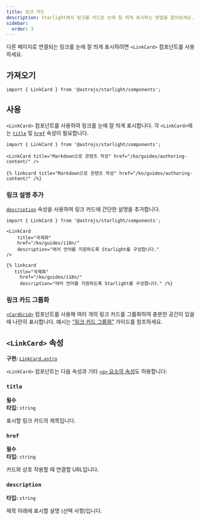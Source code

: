 ```yaml
---
title: 링크 카드
description: Starlight에서 링크를 카드로 눈에 잘 띄게 표시하는 방법을 알아보세요.
sidebar:
  order: 3
---
```



다른 페이지로 연결되는 링크를 눈에 잘 띄게 표시하려면 `<LinkCard>` 컴포넌트를 사용하세요.


<Preview>

<LinkCard
	slot="preview"
	title="Starlight 사용자 정의"
	description="사용자 정의 스타일, 글꼴 등을 사용하여 스타라이트 사이트를 나만의 사이트로 만드는 방법을 알아보세요."
	href="/ko/guides/customization/"
/>

</Preview>

## 가져오기

```tsx
import { LinkCard } from '@astrojs/starlight/components';
```

## 사용

`<LinkCard>` 컴포넌트를 사용하여 링크를 눈에 잘 띄게 표시합니다.
각 `<LinkCard>`에는 [`title`](#title) 및 [`href`](#href) 속성이 필요합니다.

<Preview>

```mdx
import { LinkCard } from '@astrojs/starlight/components';

<LinkCard title="Markdown으로 콘텐츠 작성" href="/ko/guides/authoring-content/" />
```

<Fragment slot="markdoc">

```markdoc
{% linkcard title="Markdown으로 콘텐츠 작성" href="/ko/guides/authoring-content/" /%}
```

</Fragment>

<LinkCard
	slot="preview"
	title="Markdown으로 콘텐츠 작성"
	href="/ko/guides/authoring-content/"
/>

</Preview>

### 링크 설명 추가

[`description`](#description) 속성을 사용하여 링크 카드에 간단한 설명을 추가합니다.

<Preview>

```mdx {6}
import { LinkCard } from '@astrojs/starlight/components';

<LinkCard
	title="국제화"
	href="/ko/guides/i18n/"
	description="여러 언어를 지원하도록 Starlight를 구성합니다."
/>
```

<Fragment slot="markdoc">

```markdoc {4}
{% linkcard
   title="국제화"
	 href="/ko/guides/i18n/"
	 description="여러 언어를 지원하도록 Starlight를 구성합니다." /%}
```

</Fragment>

<LinkCard
	slot="preview"
	title="국제화"
	href="/ko/guides/i18n/"
	description="여러 언어를 지원하도록 Starlight를 구성합니다."
/>

</Preview>

### 링크 카드 그룹화

[`<CardGrid>`](/ko/components/card-grids/) 컴포넌트를 사용해 여러 개의 링크 카드를 그룹화하여 충분한 공간이 있을 때 나란히 표시합니다.
예시는 [“링크 카드 그룹화”](/ko/components/card-grids/#링크-카드-그룹화) 가이드를 참조하세요.

## `<LinkCard>` 속성

**구현:** [`LinkCard.astro`](https://github.com/withastro/starlight/blob/main/packages/starlight/user-components/LinkCard.astro)

`<LinkCard>` 컴포넌트는 다음 속성과 기타 [`<a>` 요소의 속성](https://developer.mozilla.org/ko/docs/Web/HTML/Element/a)도 허용합니다:

### `title`

**필수**  
**타입:** `string`

표시할 링크 카드의 제목입니다.

### `href`

**필수**  
**타입:** `string`

카드와 상호 작용할 때 연결할 URL입니다.

### `description`

**타입:** `string`

제목 아래에 표시할 설명 (선택 사항)입니다.
